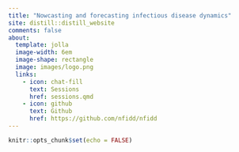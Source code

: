 ```yaml
---
title: "Nowcasting and forecasting infectious disease dynamics"
site: distill::distill_website
comments: false
about:
  template: jolla
  image-width: 6em
  image-shape: rectangle
  image: images/logo.png
  links:
    - icon: chat-fill
      text: Sessions
      href: sessions.qmd
    - icon: github
      text: Github
      href: https://github.com/nfidd/nfidd
---
```


```r
knitr::opts_chunk$set(echo = FALSE)
```
